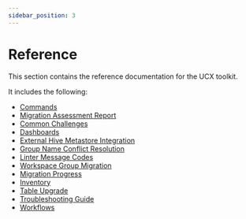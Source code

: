 ```yaml
---
sidebar_position: 3
---
```


# Reference

This section contains the reference documentation for the UCX toolkit.

It includes the following:
- [Commands](/docs/reference/commands)
- [Migration Assessment Report](/docs/reference/assessment)
- [Common Challenges](/docs/reference/common_challenges)
- [Dashboards](/docs/reference/dashboards)
- [External Hive Metastore Integration](/docs/reference/external_hms_glue)
- [Group Name Conflict Resolution](/docs/reference/group_name_conflict)
- [Linter Message Codes](/docs/reference/linter_codes)
- [Workspace Group Migration](/docs/reference/local-group-migration)
- [Migration Progress](/docs/reference/migration-progress)
- [Inventory](/docs/reference/table_persistence)
- [Table Upgrade](/docs/reference/table_upgrade)
- [Troubleshooting Guide](/docs/reference/troubleshooting)
- [Workflows](/docs/reference/workflows)
